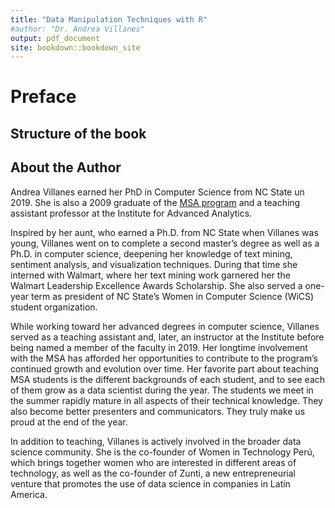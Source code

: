 ```yaml
--- 
title: "Data Manipulation Techniques with R"
#author: "Dr. Andrea Villanes"
output: pdf_document
site: bookdown::bookdown_site
---
```


# Preface

## Structure of the book

## About the Author

Andrea Villanes earned her PhD in Computer Science from NC State un 2019. She is also a 2009 graduate of the [MSA program](https://analytics.ncsu.edu/) and a teaching assistant professor at the Institute for Advanced Analytics.

Inspired by her aunt, who earned a Ph.D. from NC State when Villanes was young, Villanes went on to complete a second master’s degree as well as a Ph.D. in computer science, deepening her knowledge of text mining, sentiment analysis, and visualization techniques. During that time she interned with Walmart, where her text mining work garnered her the Walmart Leadership Excellence Awards Scholarship. She also served a one-year term as president of NC State’s Women in Computer Science (WiCS) student organization. 

While working toward her advanced degrees in computer science, Villanes served as a teaching assistant and, later, an instructor at the Institute before being named a member of the faculty in 2019. Her longtime involvement with the MSA has afforded her opportunities to contribute to the program’s continued growth and evolution over time. Her favorite part about teaching MSA students is the different backgrounds of each student, and to see each of them grow as a data scientist during the year. The students we meet in the summer rapidly mature in all aspects of their technical knowledge. They also become better presenters and communicators. They truly make us proud at the end of the year. 

In addition to teaching, Villanes is actively involved in the broader data science community. She is the co-founder of Women in Technology Perú, which brings together women who are interested in different areas of technology, as well as the co-founder of Zunti, a new entrepreneurial venture that promotes the use of data science in companies in Latin America. 
